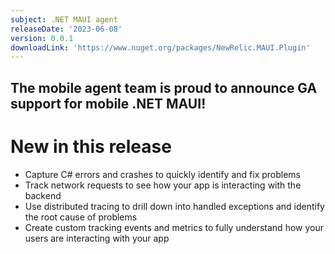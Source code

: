 ```yaml
---
subject: .NET MAUI agent
releaseDate: '2023-06-08'
version: 0.0.1
downloadLink: 'https://www.nuget.org/packages/NewRelic.MAUI.Plugin'
---
```


## The mobile agent team is proud to announce GA support for mobile .NET MAUI!

# New in this release
* Capture C# errors and crashes to quickly identify and fix problems
* Track network requests to see how your app is interacting with the backend
* Use distributed tracing to drill down into handled exceptions and identify the root cause of problems
* Create custom tracking events and metrics to fully understand how your users are interacting with your app
